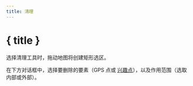 ```yaml
---
title: 清理
---
```


<script>
</script>

# <SquareDashedMousePointer size="24" class="inline-block" style="margin-bottom: 5px" /> { title }

选择清理工具时，拖动地图将创建矩形选区。

在下方对话框中，选择要删除的要素（GPS 点或 [兴趣点](.../gpx)），以及作用范围（选取内部或外部）。

<div class="flex flex-row justify-center">
    <Clean class="text-foreground p-3 border rounded-md shadow-lg" />
</div>
